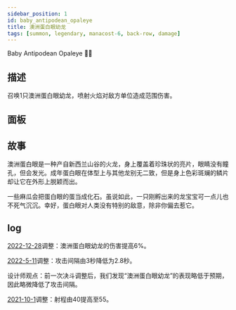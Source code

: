 ```yaml
---
sidebar_position: 1
id: baby_antipodean_opaleye
title: 澳洲蛋白眼幼龙
tags: [summon, legendary, manacost-6, back-row, damage]
---
```


Baby Antipodean Opaleye 👶🐲

<!--truncate-->



<CardBasics cardKey={id}/>


## 描述

召唤1只澳洲蛋白眼幼龙，喷射火焰对敌方单位造成范围伤害。

## 面板


<LevelComponent/>


<CardDynamicTable cardKey={id}/>


<CardComplexTable cardKey={id}/>


## 故事

澳洲蛋白眼是一种产自新西兰山谷的火龙，身上覆盖着珍珠状的亮片，眼睛没有瞳孔，但会发光。成年蛋白眼在体型上与其他龙别无二致，但是身上色彩斑斓的鳞片却让它在外形上脱颖而出。

一些麻瓜会把蛋白眼的蛋当成化石。虽说如此，一只刚孵出来的龙宝宝可一点儿也不死气沉沉。幸好，蛋白眼对人类没有特别的敌意，除非你偏去惹它。


## log

[2022-12-28](/blog/221228-update-annc#adjustment)调整：澳洲蛋白眼幼龙的伤害提高6%。

[2022-5-11](/blog/220511-update-annc#adjustment)调整：攻击间隔由3秒降低为2.8秒。

设计师观点：前一次决斗调整后，我们发现“澳洲蛋白眼幼龙”的表现略低于预期，因此略微降低了攻击间隔。

[2021-10-1](/blog/211001-update-annc#adjustment)调整：射程由40提高至55。


